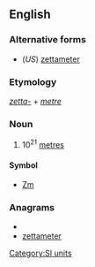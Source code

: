 ==English==

===Alternative forms===
* (''US'') [[zettameter]]

===Etymology===
''[[zetta-]]'' + ''[[metre]]''

===Noun===
{{en-noun}}

# 10<sup>21</sup> [[metre]]s

====Symbol====
* [[Zm]]

===Anagrams===
* {{alphagram|aeeemrtttz}}
* [[zettameter#English|zettameter]]

[[Category:SI units]]